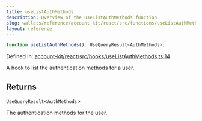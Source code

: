 ```yaml
---
title: useListAuthMethods
description: Overview of the useListAuthMethods function
slug: wallets/reference/account-kit/react/src/functions/useListAuthMethods
layout: reference
---
```


```ts
function useListAuthMethods(): UseQueryResult<AuthMethods>;
```

Defined in: [account-kit/react/src/hooks/useListAuthMethods.ts:14](https://github.com/alchemyplatform/aa-sdk/blob/49e74eee8606f480b200b4612d00d950da8a8742/account-kit/react/src/hooks/useListAuthMethods.ts#L14)

A hook to list the authentication methods for a user.

## Returns

`UseQueryResult`\<`AuthMethods`>

The authentication methods for the user.
